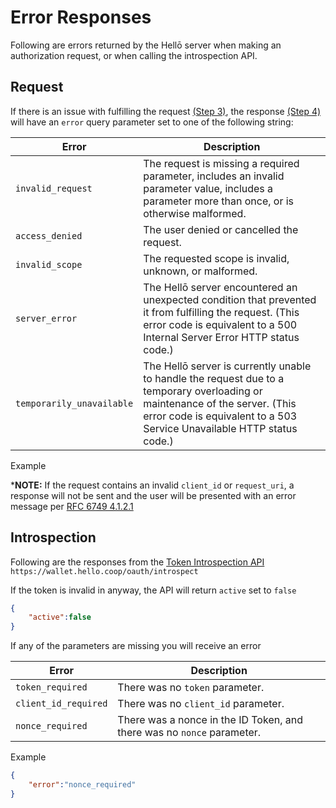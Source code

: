 # Error Responses

Following are errors returned by the Hellō server when making an authorization request, or when calling the introspection API.

## Request

If there is an issue with fulfilling the request [(Step 3)](/docs/oidc/errors), the response [(Step 4)](/docs/oidc/errors/#introspection) will have an `error` query parameter set to one of the following string:

|Error|Description|
|---|---|
|`invalid_request`| The request is missing a required parameter, includes an invalid parameter value, includes a parameter more than once, or is otherwise malformed. |
|`access_denied`| The user denied or cancelled the request. |
|`invalid_scope`| The requested scope is invalid, unknown, or malformed. |
|`server_error`| The Hellō server encountered an unexpected condition that prevented it from fulfilling the request. (This error code is equivalent to a 500 Internal Server Error HTTP status code.) |
|`temporarily_unavailable`| The Hellō server is currently unable to handle the request due to a temporary overloading or maintenance of the server. (This error code is equivalent to a 503 Service Unavailable HTTP status code.) |

Example 


***NOTE:** If the request contains an invalid `client_id` or `request_uri`, a response will not be sent and the user will be presented with an error message per [RFC 6749 4.1.2.1](https://datatracker.ietf.org/doc/html/rfc6749#section-4.1.2.1)

## Introspection

Following are the responses from the [Token Introspection API](/docs/oidc/errors/#introspection) `https://wallet.hello.coop/oauth/introspect`

If the token is invalid in anyway, the API will return `active` set to `false`

```json
{
    "active":false
}
```
If any of the parameters are missing you will receive an error

|Error|Description|
|---|---|
|`token_required`| There was no `token` parameter. |
|`client_id_required`| There was no `client_id` parameter. |
|`nonce_required`| There was a nonce in the ID Token, and there was no `nonce` parameter. |

Example

```json
{
    "error":"nonce_required"
}
```